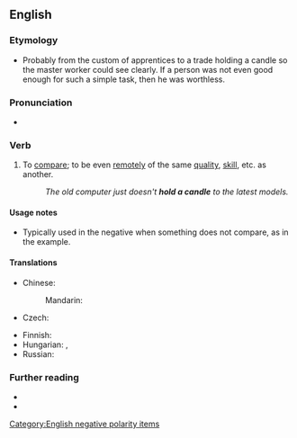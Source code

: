 ==English==

===Etymology===
* Probably from the custom of apprentices to a trade holding a candle so the master worker could see clearly. If a person was not even good enough for such a simple task, then he was worthless.

===Pronunciation===
* {{audio|en-au-hold a candle.ogg|Audio (AU)|lang=en}}

===Verb===
{{en-verb|holds a candle|holding a candle|held a candle}}

# {{lb|en|idiomatic}} To [[compare]]; to be even [[remote]]ly of the same [[quality]], [[skill]], etc. as another.
#: ''The old computer just doesn't '''hold a candle''' to the latest models.''

====Usage notes====
* Typically used in the negative when something does not compare, as in the example.

====Translations====
{{trans-top|be even remotely of the same quality}}
* Chinese:
*: Mandarin: {{t|cmn|望其项背|sc=Hani}}
* Czech: {{t|cs|sahat po kotníky}}
{{trans-mid}}
* Finnish: {{t+|fi|pärjätä}}
* Hungarian: {{t|hu|nem lehet egy napon említeni}} {{qualifier|negative}}, {{t|hu|a kisujjával sem ér fel}} {{qualifier|negative, of people}}
* Russian: {{t+|ru|в подмётки не годи́ться}} {{qualifier|not (even) suitable for soles}}
{{trans-bottom}}

===Further reading===
* {{R:MWO|hold}}
* {{R:MacMillan|not-hold-a-candle-to}}

[[Category:English negative polarity items]]